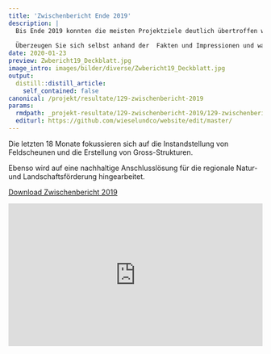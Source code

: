 ```yaml
---
title: 'Zwischenbericht Ende 2019'
description: |
  Bis Ende 2019 konnten die meisten Projektziele deutlich übertroffen werden. Beispielsweise sind schon ca. 450 statt total 300 projektierte Klein- und Grossstrukturen realisiert!
   
  Überzeugen Sie sich selbst anhand der  Fakten und Impressionen und wagen sie mit uns einen Rück- und Ausblick. 
date: 2020-01-23
preview: Zwbericht19_Deckblatt.jpg
image_intro: images/bilder/diverse/Zwbericht19_Deckblatt.jpg
output:
  distill::distill_article:
    self_contained: false
canonical: /projekt/resultate/129-zwischenbericht-2019
params:
  rmdpath: _projekt-resultate/129-zwischenbericht-2019/129-zwischenbericht-2019.Rmd
  editurl: https://github.com/wieselundco/website/edit/master/
---
```


Die letzten 18 Monate fokussieren sich auf die Instandstellung von Feldscheunen und die Erstellung von Gross-Strukturen. 
  
  Ebenso wird auf eine nachhaltige Anschlusslösung für die regionale Natur- und Landschaftsförderung hingearbeitet.
  
[Download Zwischenbericht 2019](Zwischenbericht_WiCoZ_2019.pdf)

<style>.embed-container { position: relative; padding-bottom:56.25%; height:0; overflow: hidden; max-width: 100%; } .embed-container iframe, .embed-container object, .embed-container embed { position: absolute; top: 0; left: 0; width: 100%; height: 100%;}</style><div class='embed-container' data-page-width='453' data-page-height='640' id='ypembedcontainer' ><iframe   src="https://www.yumpu.com/de/embed/view/b5CXhx0S3Hqg6kVQ" frameborder="0" allowfullscreen="true"  allowtransparency="true"></iframe><br><a href="https://www.yumpu.com/de/document/view/65122537/zwischenbericht-2019-wiesel-co-am-zimmerberg" title="Zwischenbericht 2019 Wiesel & Co am Zimmerberg" target="_blank">Zwischenbericht 2019 Wiesel & Co am Zimmerberg</a></div><script src='https://players.yumpu.com/modules/embed/yp_r_iframe.js' ></script>




```r



```

<!--http://wieselundco.ch/projekt/resultate/129-zwischenbericht-2019-->
